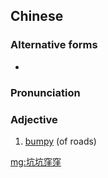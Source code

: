 {{also|坑坑洼洼}}
==Chinese==
{{zh-forms|s=坑坑洼洼}}

===Alternative forms===
* {{zh-l|坑坑漥漥}}

===Pronunciation===
{{zh-pron
|m=kēngkengwāwā
|cat=a
}}

===Adjective===
{{zh-adj}}

# [[bumpy]] (of roads)

[[mg:坑坑窪窪]]